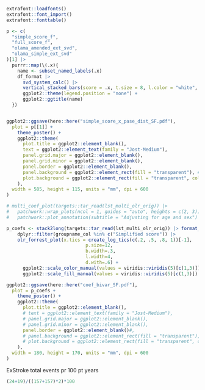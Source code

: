 ```r

extrafont::loadfonts()
extrafont::font_import()
extrafont::fonttable()

p <- c(
  "simple_score_f",
  "full_score_f",
  "olama_amended_ext_svd",
  "olama_simple_ext_svd"
)[1] |>
  purrr::map(\(.x){
    name <- subset_named_labels(.x)
    df_format |>
      svd_system_calc() |>
      vertical_stacked_bars(score = .x, t.size = 8, l.color = "white", l.size = 1) +
      ggplot2::theme(legend.position = "none") +
      ggplot2::ggtitle(name)
  })


ggplot2::ggsave(here::here("simple_score_x_pase_dist_SF.pdf"),
  plot = p[[1]] +
    theme_poster() +
    ggplot2::theme(
      plot.title = ggplot2::element_blank(),
      text = ggplot2::element_text(family = "Jost-Medium"),
      panel.grid.major = ggplot2::element_blank(),
      panel.grid.minor = ggplot2::element_blank(),
      panel.border = ggplot2::element_blank(),
      panel.background = ggplot2::element_rect(fill = "transparent"), # transparent panel bg
      plot.background = ggplot2::element_rect(fill = "transparent", color = NA) # transparent plot bg
    ),
  width = 585, height = 115, units = "mm", dpi = 600
)
```

```r
# multi_coef_plot(targets::tar_read(lst_multi_olr_orig)) |>
#   patchwork::wrap_plots(ncol = 1, guides = "auto", heights = c(2, 3)) +
#   patchwork::plot_annotation(subtitle = "Adjusting for age and sex")

p_coefs <- stack2long(targets::tar_read(lst_multi_olr_orig)) |> format_long()|>
    dplyr::filter(groupname_col %in% c("Simplified score")) |> 
    olr_forrest_plot(x.tics = create_log_tics(c(.2, .5, .8, 1))[-1],
                             p.size=12,
                             b.width=.3,
                             l.width=4,
                             d.with=.6) +
      ggplot2::scale_color_manual(values = viridis::viridis(5)[c(1,3)]) +
      ggplot2::scale_fill_manual(values = viridis::viridis(5)[c(1,3)])

ggplot2::ggsave(here::here("coef_bivar_SF.pdf"),
  plot = p_coefs +
    theme_poster() +
    ggplot2::theme(
      plot.title = ggplot2::element_blank(),
      # text = ggplot2::element_text(family = "Jost-Medium"),
      # panel.grid.major = ggplot2::element_blank(),
      # panel.grid.minor = ggplot2::element_blank(),
      panel.border = ggplot2::element_blank()#,
      # panel.background = ggplot2::element_rect(fill = "transparent"), # transparent panel bg
      # plot.background = ggplot2::element_rect(fill = "transparent", color = NA) # transparent plot bg
    ),
  width = 180, height = 170, units = "mm", dpi = 600
)
```



ExStroke total events pr 100 pt years
```r
(24+19)/((157+157)*2)*100
```

